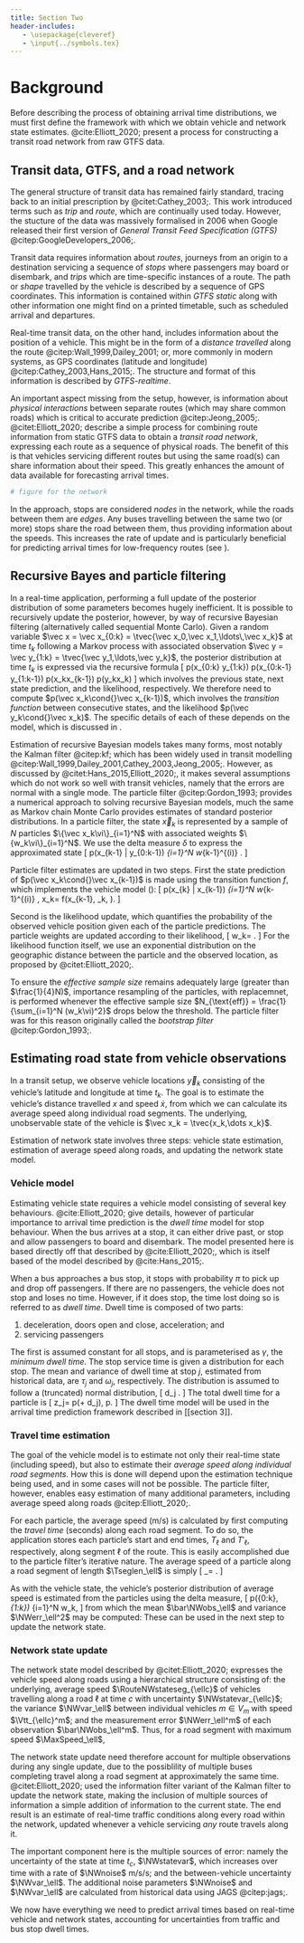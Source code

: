 ```yaml
---
title: Section Two
header-includes:
   - \usepackage{cleveref}
   - \input{../symbols.tex}
---
```


# Background

Before describing the process of obtaining arrival time distributions, we must first define the framework with which we obtain vehicle and network state estimates. @cite:Elliott_2020; present a process for constructing a transit road network from raw GTFS data.


## Transit data, GTFS, and a road network

The general structure of transit data has remained fairly standard, tracing back to an initial prescription by @citet:Cathey_2003;. This work introduced terms such as *trip* and *route*, which are continually used today. However, the stucture of the data was massively formalised in 2006 when Google released their first version of *General Transit Feed Specification (GTFS)* @citep:GoogleDevelopers_2006;.

Transit data requires information about *routes*, journeys from an origin to a destination servicing a sequence of *stops* where passengers may board or disembark, and *trips* which are time-specific instances of a route. The path or *shape* travelled by the vehicle is described by a sequence of GPS coordinates. This information is contained within *GTFS static* along with other information one might find on a printed timetable, such as scheduled arrival and departures.

Real-time transit data, on the other hand, includes information about the position of a vehicle. This might be in the form of a *distance travelled* along the route @citep:Wall_1999,Dailey_2001; or, more commonly in modern systems, as GPS coordinates (latitude and longitude) @citep:Cathey_2003,Hans_2015;. The structure and format of this information is described by *GTFS-realtime*.

An important aspect missing from the setup, however, is information about *physical interactions* between separate routes (which may share common roads) which is critical to accurate prediction @citep:Jeong_2005;. @citet:Elliott_2020; describe a simple process for combining route information from static GTFS data to obtain a *transit road network*, expressing each route as a sequence of physical roads. The benefit of this is that vehicles servicing different routes but using the same road(s) can share information about their speed. This greatly enhances the amount of data available for forecasting arrival times.

```r
# figure for the network
```

In the approach, stops are considered *nodes* in the network, while the roads between them are *edges*. Any buses travelling between the same two (or more) stops share the road between them, thus providing information about the speeds. This increases the rate of update and is particularly beneficial for predicting arrival times for low-frequency routes (see \cref{predicting-arrival-time}).

## Recursive Bayes and particle filtering

In a real-time application, performing a full update of the posterior distribution of some parameters becomes hugely inefficient. It is possible to recursively update the posterior, however, by way of recursive Bayesian filtering (alternatively called sequential Monte Carlo). Given a random variable $\vec x = \vec x_{0:k} = \tvec{\vec x_0,\vec x_1,\ldots\,\vec x_k}$ at time $t_k$ following a Markov process with associated observation $\vec y = \vec y_{1:k} = \tvec{\vec y_1,\ldots,\vec y_k}$, the posterior distribution at time $t_k$ is expressed via the recursive formula
\[
p(\vec x_{0:k}\cond{} \vec y_{1:k}) \propto
   p(\vec x_{0:k-1}\cond{} \vec y_{1:k-1})
   p(\vec x_k\cond{}\vec x_{k-1})
   p(\vec y_k\cond{}\vec x_k)
\]
which involves the previous state, next state prediction, and the likelihood, respectively. We therefore need to compute $p(\vec x_k\cond{}\vec x_{k-1})$, which involves the *transition function* between consecutive states, and the likelihood $p(\vec y_k\cond{}\vec x_k)$. The specific details of each of these depends on the model, which is discussed in \cref{estimating-road-state-from-vehicle-observations}.


Estimation of recursive Bayesian models takes many forms, most notably the Kalman filter @citep:kf; which has been widely used in transit modelling @citep:Wall_1999,Dailey_2001,Cathey_2003,Jeong_2005;. However, as discussed by @citet:Hans_2015,Elliott_2020;, it makes several assumptions which do not work so well with transit vehicles, namely that the errors are normal with a single mode. The particle filter @citep:Gordon_1993; provides a numerical approach to solving recursive Bayesian models, much the same as Markov chain Monte Carlo provides estimates of standard posterior distributions. In a particle filter, the state $\vec x_k$ is represented by a sample of $N$\ particles $\{\vec x_k\vi\}_{i=1}^N$ with associated weights $\{w_k\vi\}_{i=1}^N$. We use the delta measure $\delta$ to express the approximated state
\[
   p(\vec x_{k-1} | \vec y_{0:k-1}) \approx \sum_{i=1}^N w_{k-1}^{(i)} \DiracMeasure{\vec x_{k-1}^{(i)}}{\vec x_{k-1}}.
\]

Particle filter estimates are updated in two steps. First the state prediction of $p(\vec x_k\cond{}\vec x_{k-1})$ is made using the transition function $f$, which implements the vehicle model (\cref{vehicle-model}):
\[
   p(\vec x_{k} | \vec x_{k-1}) \approx
      \sum_{i=1}^N w_{k-1}^{(i)}
         \DiracMeasure{\vec x_{k}^{(i)}}{\vec x_{k}},\quad
   \vec x_k\vi = f(\vec x_{k-1}\vi, \Delta_k, \sigma).
\]

Second is the likelihood update, which quantifies the probability of the observed vehicle position given each of the particle predictions. The particle weights are updated according to their likelihood,
\[
w_k\vi =
   \frac{w_{k-1}\vi p(\vec y_k\cond{}\vec x_k\vi)}{
      \sum_{j=1}^N w_{k-1}\vi[j] p(\vec y_k\cond{}\vec x_k\vi[j])
   }.
\]
For the likelihood function itself, we use an exponential distribution on the geographic distance between the particle and the observed location, as proposed by @citet:Elliott_2020;.

To ensure the *effective sample size* remains adequately large (greater than $\frac{1}{4}N)$, importance resampling of the particles, with replacemnet, is performed whenever the effective sample size $N_{\text{eff}} = \frac{1}{\sum_{i=1}^N (w_k\vi)^2}$ drops below the threshold. The particle filter was for this reason originally called the *bootstrap filter* @citep:Gordon_1993;.


## Estimating road state from vehicle observations

In a transit setup, we observe vehicle locations $\vec y_k$ consisting of the vehicle's latitude and longitude at time $t_k$. The goal is to estimate the vehicle's distance travelled $x$ and speed $\dot x$, from which we can calculate its average speed along individual road segments. The underlying, unobservable state of the vehicle is $\vec x_k = \tvec{x_k,\dots x_k}$.

Estimation of network state involves three steps: vehicle state estimation, estimation of average speed along roads, and updating the network state model.


### Vehicle model

Estimating vehicle state requires a vehicle model consisting of several key behaviours. @cite:Elliott_2020; give details, however of particular importance to arrival time prediction is the *dwell time* model for stop behaviour. When the bus arrives at a stop, it can either drive past, or stop and allow passengers to board and disembark. The model presented here is based directly off that described by @cite:Elliott_2020;, which is itself based of the model described by @cite:Hans_2015;.

When a bus approaches a bus stop, it stops with probability $\pi$ to pick up and drop off passengers. If there are no passengers, the vehicle does not stop and loses no time. However, if it does stop, the time lost doing so is referred to as *dwell time*. Dwell time is composed of two parts:

1. deceleration, doors open and close, acceleration; and
2. servicing passengers

The first is assumed constant for all stops, and is parameterised as $\gamma$, the *minimum dwell time*. The stop service time is given a distribution for each stop. The mean and variance of dwell time at stop $j$, estimated from historical data, are $\tau_j$ and $\omega_j$, respectively. The distribution is assumed to follow a (truncated) normal distribution,
\[
d_j \sim \TNormal{\tau_j}{\omega_j^2}{0}{\infty}.
\]
The total dwell time for a particle is
\[
z_j\vi = p\vi\left(\gamma + d_j\vi \right),\quad
p\vi \sim \Bern{\pi}.
\]
The dwell time model will be used in the arrival time prediction framework described in [[section 3]].


### Travel time estimation

The goal of the vehicle model is to estimate not only their real-time state (including speed), but also to estimate their *average speed along individual road segments*. How this is done will depend upon the estimation technique being used, and in some cases will not be possible. The particle filter, however, enables easy estimation of many additional parameters, including average speed along roads @citep:Elliott_2020;.

For each particle, the average speed (m/s) is calculated by first computing the *travel time* (seconds) along each road segment. To do so, the application stores each particle's start and end times, $T_{\ell}$ and $T'_{\ell}$, respectively, along segment $\ell$ of the route. This is easily accomplished due to the particle filter's iterative nature. The average speed of a particle along a road segment of length $\Tseglen_\ell$ is simply
\[
\Vttobs_\ell\vi =
   \frac{\Tseglen_\ell}{{T'}_\ell\vi - T_\ell\vi}.
\]

As with the vehicle state, the vehicle's posterior distribution of average speed is estimated from the particles using the delta measure,
\[
p(\Vttobs_\ell\cond{}\Vstate_{0:k},\Vobs_{1:k}) \approx
   \sum_{i=1}^N w_k\vi \DiracMeasure{\Vttobs_\ell}{\Vttobs_\ell\vi},
\]
from which the mean $\bar\NWobs_\ell$ and variance $\NWerr_\ell^2$ may be computed:
\begin{equation*}
\begin{split}
\bar\NWobs_\ell &=
   \E{\Vttobs_\ell\cond{}\Vstate_{0:k},\Vobs_{1:k}} =
   \sum_{i=1}^N w_k\vi \Vttobs_\ell\vi,\\
\NWerr_\ell^2 &=
   \Var{\Vttobs_\ell\cond{}\Vstate_{0:k},\Vobs_{1:k}} =
   \sum_{i=1}^N w_k\vi \left(\Vttobs_\ell - \bar\NWobs_\ell\vi\right)^2.
\end{split}
\end{equation*}
These can be used in the next step to update the network state.


### Network state update

The network state model described by @citet:Elliott_2020; expresses the vehicle speed along roads using a hierarchical structure consisting of: the underlying, average speed $\RouteNWstateseg_{\ellc}$ of vehicles travelling along a road $\ell$ at time $c$ with uncertainty $\NWstatevar_{\ellc}$; the variance $\NWvar_\ell$ between individual vehicles $m\in V_m$ with speed $\Vtt_{\ellc}^m$; and the measurement error $\NWerr_\ell^m$ of each observation $\bar\NWobs_\ell^m$. Thus, for a road segment with maximum speed $\MaxSpeed_\ell$,
\begin{equation*}
\begin{split}
\Vtt_{\ellc}^m &\sim
   \TNormal{\NWstate_{\ellc}}{\NWstatevar_{\ellc} + \NWvar_\ell^2}{0}{\MaxSpeed_\ell}, \\
\Vttobs_{\ellc}^m &\sim
   \Normal{\Vtt_{\ellc}^m}{\NWerr_\ell^m}.
\end{split}
\end{equation*}

The network state update need therefore account for multiple observations during any single update, due to the possiblility of multiple buses completing travel along a road segment at approximately the same time. @citet:Elliott_2020; used the information filter variant of the Kalman filter to update the network state, making the inclusion of multiple sources of information a simple addition of information to the current state. The end result is an estimate of real-time traffic conditions along every road within the network, updated whenever a vehicle servicing *any* route travels along it.

The important component here is the multiple sources of error: namely the uncertainty of the state at time $t_c$, $\NWstatevar$, which increases over time with a rate of $\NWnoise$\ m/s/s; and the between-vehicle uncertainty $\NWvar_\ell$. The additional noise parameters $\NWnoise$ and $\NWvar_\ell$ are calculated from historical data using JAGS @citep:jags;.

We now have everything we need to predict arrival times based on real-time vehicle and network states, accounting for uncertainties from traffic and bus stop dwell times.
